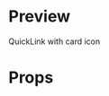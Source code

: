 

<Meta title="QuickLink" />

# Preview

QuickLink with card icon

<Preview>
  <Story name="00 - QuickLink with card icon">
    <QuickLink
      icon="card"
      onClick={action('clicked')}
      text="Report a debit card lost or stolen"
    />
  </Story>
</Preview>

# Props

<Props of={QuickLink} />
